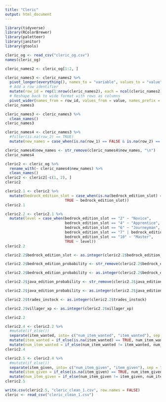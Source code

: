 ```yaml
---
title: "Cleric"
output: html_document
---
```

```r
library(tidyverse)
library(RColorBrewer)
library(paletteer)
library(janitor)
library(gtools)
```


```r
cleric_og <- read_csv("cleric_og.csv")
names(cleric_og)
```
```r
cleric_names2 <- cleric_og[1:2, ]
```

```r
cleric_names3 <- cleric_names2 %>%
  pivot_longer(everything(), names_to = "variable", values_to = "value") %>%
  # Add a row identifier
  mutate(row_id = rep(1:nrow(cleric_names2), each = ncol(cleric_names2))) %>%
  # Reshape back to wide format with rows as columns
  pivot_wider(names_from = row_id, values_from = value, names_prefix = "Row_")
cleric_names3
```

```r
cleric_names3 <- cleric_names3 %>% 
  clean_names()
cleric_names3
```

```r
cleric_names4 <- cleric_names3 %>% 
  #filter(is.na(row_2) == TRUE)
  mutate(new_names = case_when(is.na(row_1) == FALSE & is.na(row_2) == FALSE ~ paste(row_1, row_2, sep = " "), is.na(row_2) == TRUE ~ row_1, is.na(row_1) == TRUE ~ row_2)) %>%   mutate(new_names = ifelse(new_names == "Probability", "Bedrock Edition Probability", new_names))
```


```r
cleric_names4$new_names <- str_remove(cleric_names4$new_names, "\n")
cleric_names4
```

```r
cleric2 <- cleric_og %>%
  rename_with(~ cleric_names4$new_names) %>% 
  clean_names()
cleric2 <- cleric2[-c(1, 2), ]
cleric2
```

```r
cleric2.1 <- cleric2 %>% 
  mutate(bedrock_edition_slot = case_when(is.na(bedrock_edition_slot) == TRUE ~ "7", 
                           TRUE ~ bedrock_edition_slot))
cleric2.1
```

```r
cleric2.2 <- cleric2.1 %>% 
  mutate(level = case_when(bedrock_edition_slot == "2" ~ "Novice", 
                           bedrock_edition_slot == "4" ~ "Apprentice",
                           bedrock_edition_slot == "6" ~ "Journeyman",
                           bedrock_edition_slot == "7" | bedrock_edition_slot == "8" ~ "Expert",
                           bedrock_edition_slot == "10" ~ "Master",
                           TRUE ~ level))
cleric2.2
```

```r
cleric2.2$bedrock_edition_slot <- as.integer(cleric2.2$bedrock_edition_slot)

cleric2.2$bedrock_edition_probability <- str_remove(cleric2.2$bedrock_edition_probability, "%")

cleric2.2$bedrock_edition_probability <- as.integer(cleric2.2$bedrock_edition_probability)

cleric2.2$java_edition_probability <- str_remove(cleric2.2$java_edition_probability, "%")

cleric2.2$java_edition_probability <- as.integer(cleric2.2$java_edition_probability)

cleric2.2$trades_instock <- as.integer(cleric2.2$trades_instock)

cleric2.2$villager_xp <- as.integer(cleric2.2$villager_xp)

cleric2.2
```

```r
cleric2.4 <- cleric2.2 %>% 
  #mutate(if_else())
  separate(item_wanted, into= c("num_item_wanted", "item_wanted"), sep = "×") %>% 
  mutate(item_wanted = if_else(is.na(item_wanted) == TRUE, num_item_wanted, item_wanted)) %>% 
  mutate(num_item_wanted = if_else(num_item_wanted != item_wanted, num_item_wanted, "1"))
cleric2.4
```

```r
cleric2.5 <- cleric2.4 %>% 
  #mutate(if_else())
  separate(item_given, into= c("num_item_given", "item_given"), sep = "×") %>% 
  mutate(item_given = if_else(is.na(item_given) == TRUE, num_item_given, item_given)) %>% 
  mutate(num_item_given = if_else(num_item_given != item_given, num_item_given, "1"))
cleric2.5
```

```r
write.csv(cleric2.5, "cleric_clean_1.csv", row.names = FALSE)
cleric <- read_csv("cleric_clean_1.csv")
```
